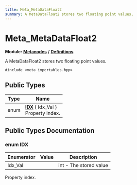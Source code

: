 ```yaml
---
title: Meta_MetaDataFloat2
summary: A MetaDataFloat2 stores two floating point values. 
---
```


# Meta_MetaDataFloat2

**Module:** **[Metanodes](../../modules/metanodes/index.mdx)** **/** **[Definitions](../../modules/metanodes/definitions.mdx)**

A MetaDataFloat2 stores two floating point values. 

`#include <meta_importables.hpp>`

## Public Types

| Type           | Name           |
| -------------- | -------------- |
| enum| **[IDX](#enum-idx)** \{ Idx_Val \}<br />Property index.  |

## Public Types Documentation

### enum IDX

| Enumerator | Value | Description |
| ---------- | ----- | ----------- |
| Idx_Val | | int - The stored value   |

Property index. 
